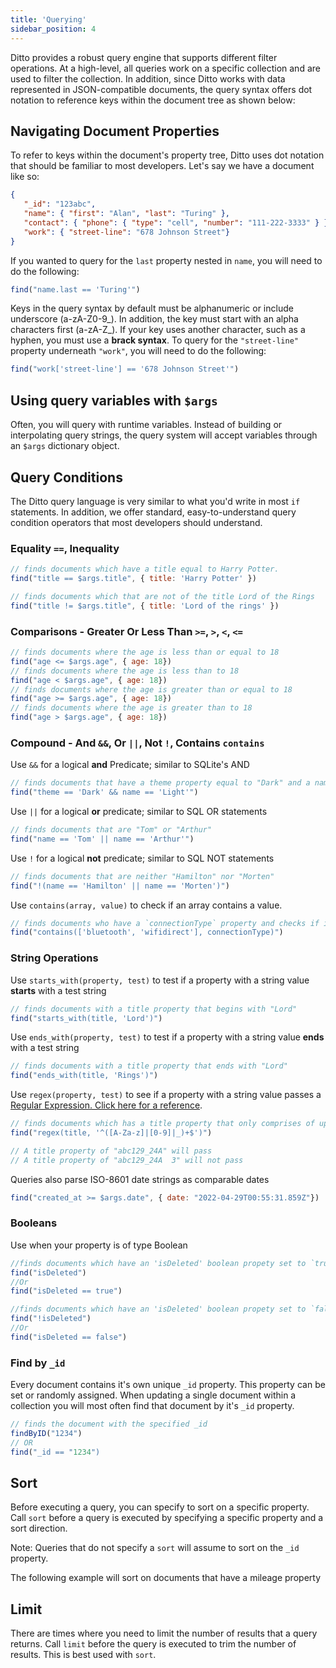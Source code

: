 ```yaml
---
title: 'Querying'
sidebar_position: 4
---
```



Ditto provides a robust query engine that supports different filter operations. At a high-level, all queries work on a specific collection and are used to filter the collection. In addition, since Ditto works with data represented in JSON-compatible documents, the query syntax offers dot notation to reference keys within the document tree as shown below:

<SnippetGroup
  name='query-basic' 
/>


## Navigating Document Properties

To refer to keys within the document's property tree, Ditto uses dot notation that should be familiar to most developers. Let's say we have a document like so:


```json
{
   "_id": "123abc",
   "name": { "first": "Alan", "last": "Turing" },
   "contact": { "phone": { "type": "cell", "number": "111-222-3333" } },
   "work": { "street-line": "678 Johnson Street"}
}
```

If you wanted to query for the `last` property nested in `name`, you will need to do the following:

```js
find("name.last == 'Turing'")
```

Keys in the query syntax by default must be alphanumeric or include underscore (a-zA-Z0-9_). In addition, the key must start with an alpha characters first (a-zA-Z_). If your key uses another character, such as a hyphen, you must use a __brack syntax__. To query for the `"street-line"` property underneath `"work"`, you will need to do the following: 

```js
find("work['street-line'] == '678 Johnson Street'")
```

## Using query variables with `$args` 

Often, you will query with runtime variables. Instead of building or
interpolating query strings, the query system will accept variables through an
`$args` dictionary object. 

<SnippetGroup
  name='query-args' 
/>


## Query Conditions

The Ditto query language is very similar to what you'd write in most `if` statements. In addition, we offer standard, easy-to-understand query condition operators that most developers should understand.


### Equality `==`, Inequality

```js
// finds documents which have a title equal to Harry Potter.
find("title == $args.title", { title: 'Harry Potter' })

// finds documents which that are not of the title Lord of the Rings
find("title != $args.title", { title: 'Lord of the rings' })
```

### Comparisons - Greater Or Less Than `>=`, `>`, `<`, `<=`


```js
// finds documents where the age is less than or equal to 18
find("age <= $args.age", { age: 18})
// finds documents where the age is less than to 18
find("age < $args.age", { age: 18})
// finds documents where the age is greater than or equal to 18
find("age >= $args.age", { age: 18})
// finds documents where the age is greater than to 18
find("age > $args.age", { age: 18})
```

### Compound - And `&&`, Or `||`, Not `!`, Contains `contains`


Use `&&` for a logical __and__ Predicate; similar to SQLite's AND
```js
// finds documents that have a theme property equal to "Dark" and a name property equally to "Light"
find("theme == 'Dark' && name == 'Light'")
```

Use `||` for a logical __or__ predicate; similar to SQL OR statements
```js
// finds documents that are "Tom" or "Arthur"
find("name == 'Tom' || name == 'Arthur'")
```

Use `!` for a logical __not__ predicate; similar to SQL NOT statements

```js
// finds documents that are neither "Hamilton" nor "Morten"
find("!(name == 'Hamilton' || name == 'Morten')")
```

Use `contains(array, value)` to check if an array contains a value. 

```js
// finds documents who have a `connectionType` property and checks if it equals any of the values in a defined array
find("contains(['bluetooth', 'wifidirect'], connectionType)")
```


### String Operations

Use `starts_with(property, test)` to test if a property with a string value __starts__ with a test string

```js
// finds documents with a title property that begins with "Lord"
find("starts_with(title, 'Lord')")
```

Use `ends_with(property, test)` to test if a property with a string value __ends__ with a test string

```js
// finds documents with a title property that ends with "Lord"
find("ends_with(title, 'Rings')")
```

Use `regex(property, test)` to see if a property with a string value passes a [Regular Expression. Click here for a reference](https://developer.mozilla.org/en-US/docs/Web/JavaScript/Guide/Regular_Expressions). 

```js
// finds documents which has a title property that only comprises of upper and lowercase letters, numbers, and underscores. 
find("regex(title, '^([A-Za-z]|[0-9]|_)+$')")

// A title property of "abc129_24A" will pass
// A title property of "abc129_24A  3" will not pass
```

Queries also parse ISO-8601 date strings as comparable dates

```js
find("created_at >= $args.date", { date: "2022-04-29T00:55:31.859Z"})
```

### Booleans

Use when your property is of type Boolean

```js
//finds documents which have an 'isDeleted' boolean propety set to `true`
find("isDeleted")
//Or
find("isDeleted == true")
```

```js
//finds documents which have an 'isDeleted' boolean propety set to `false`
find("!isDeleted")
//Or
find("isDeleted == false")
```

### Find by `_id`

Every document contains it's own unique `_id` property. This property can be set or randomly assigned. When updating a single document within a collection you will most often find that document by it's `_id` property.

```js
// finds the document with the specified _id
findByID("1234")
// OR
find("_id == "1234")
```

## Sort

Before executing a query, you can specify to sort on a specific property. Call `sort` before a query is executed by specifying a specific property and a sort direction. 

Note: Queries that do not specify a `sort` will assume to sort on the `_id` property.

The following example will sort on documents that have a mileage property

<SnippetGroup
  name='query-sort' 
/>

## Limit 

There are times where you need to limit the number of results that a query returns. Call `limit` before the query is executed to trim the number of results. This is best used with `sort`.

<SnippetGroup
  name='query-limit' 
/>
